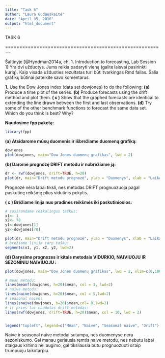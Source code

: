 ---
title: "Task 6"
author: "Laura Gudauskaitė"
date: "April 05, 2016"
output: "html_document"
---
	
TASK 6
	
========================================================

Šaltinyje [@Hyndman2014a, ch. 1. Introduction to forecasting, Lab Session 1] Yra dvi užduotys. Jums reikia padaryti vieną (galite laisvai pasirinkti kurią). Kaip visada užduoties rezultatas turi būti tvarkingas Rmd failas. Šalia grafikų būtinai pateikite savo komentarus.

 **1.** Use the Dow Jones index (data set dowjones) to do the following:
  **(a)** Produce a time plot of the series.
  **(b)** Produce forecasts using the drift method and plot them.
  **( c )** Show that the graphed forecasts are identical to extending the
  line drawn between the first and last observations.
  **(d)** Try some of the other benchmark functions to forecast the same
  data set. Which do you think is best? Why?

**Naudosime fpp paketą:**
```{r,message=FALSE}
library(fpp)
```

**(a) Atsidarome mūsų duomenis ir išbrežiame duomenų grafiką:**

```{r}
dowjones
plot(dowjones, main="Dow Jones duomenų grafikas", lwd = 2)
```

**(b) Darome prognozę DRIFT metodu ir nubrežiame ją:**

```{r}
dr <- rwf(dowjones, drift=TRUE, h=20)
plot(dr, main="Drift metodu prognozė", ylab = "Duomenys", xlab = "Laikas" ,lwd=2)
```
Prognozė nėra labai tiksli, nes metodas DRIFT prognuozuoja pagal paskutinę reikšmę plius vidutinis pokytis.

**( c ) Brėžiame linija nuo pradinės reikšmės iki paskutiniosios:**

```{r}
# susirandame reikalingus taškus:
x1<- 1
x2<- 78
y1<-dowjones[1]   
y2<-dowjones[78] 

plot(dr, main="Drift metodu prognozė", ylab = "Duomenys", xlab = "Laikas" ,lwd=2)
# brežiame linija tarp taškų:
segments(x1, y1, x2, y2, lwd=2) 
```

**(d) Darysime prognozes ir kitais metodais VIDURKIO, NAIVIUOJU IR SEZONINIU NAIVIUOJU :**

```{r}
plot(dowjones, main="Dow Jones duomenų grafikas", lwd = 2, xlim=c(0,100))

# mean metodu:
lines(meanf(dowjones, h=20)$mean, col = 3, lwd=2)
# naive metodu:
lines(naive(dowjones, h=20)$mean, col = 5,lwd=2)
# seasonal naive:
lines(snaive(dowjones, h=20)$mean,col= 8,lwd=2)
# ir pries tai naudotas drift metodas:
lines(rwf(dowjones, drift=TRUE, h=20)$mean, col = 10, lwd = 2)


legend("topleft", legend=c("Mean", "Naive", "Seasonal naive", "Drift"), col=c(3, 5, 8, 10), lwd=2)
```

Naive ir seasonal naive metodai sutampa, nes duomenyse nera sezoniskumo. Gal manau geriausia remtis naive metodu, nes nebutu labai staigaus kritimo nei augimo, gal tiksliausia butu prognuozuoti sitaip trumpuoju laikotarpiu.
